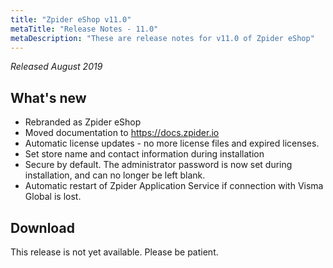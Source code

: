```yaml
---
title: "Zpider eShop v11.0"
metaTitle: "Release Notes - 11.0"
metaDescription: "These are release notes for v11.0 of Zpider eShop"
---
```


_Released August 2019_

## What's new

- Rebranded as Zpider eShop
- Moved documentation to https://docs.zpider.io
- Automatic license updates - no more license files and expired licenses.
- Set store name and contact information during installation
- Secure by default. The administrator password is now set during installation, and can no longer be left blank.
- Automatic restart of Zpider Application Service if connection with Visma Global is lost.

## Download

This release is not yet available. Please be patient.
